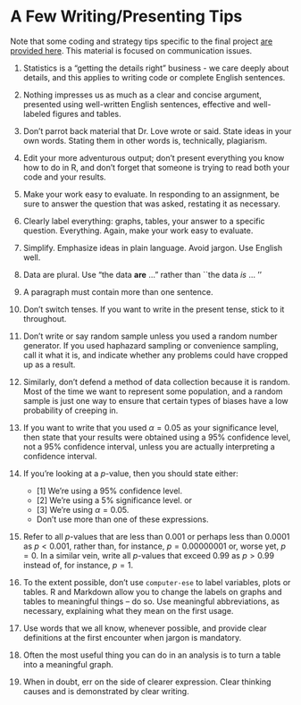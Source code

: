 # A Few Writing/Presenting Tips

Note that some coding and strategy tips specific to the final project [are provided here](https://github.com/THOMASELOVE/500-2018/blob/master/projects/tips.md). This material is focused on communication issues.

1. Statistics is a "getting the details right" business - we care deeply about details, and this applies to writing code or complete English sentences.

2. Nothing impresses us as much as a clear and concise argument, presented using well-written English sentences, effective and well-labeled figures and tables.

3. Don't parrot back material that Dr. Love wrote or said. State ideas in your own words. Stating them in other words is, technically, plagiarism.

4. Edit your more adventurous output;  don't present everything you know how to do in R, and don't forget that someone is trying to read both your code and your results.

5. Make your work easy to evaluate. In responding to an assignment, be sure to answer the question that was asked, restating it as necessary. 

6. Clearly label everything: graphs, tables, your answer to a specific question. Everything. Again, make your work easy to evaluate. 

7. Simplify. Emphasize ideas in plain language. Avoid jargon. Use English well.

8. Data are plural. Use "the data **are** ..." rather than ``the data *is* ... ''

9. A paragraph must contain more than one sentence.  

10. Don't switch tenses. If you want to write in the present tense, stick to it throughout.

11. Don't write or say random sample unless you used a random number generator.  If you used haphazard sampling or convenience sampling, call it what it is, and indicate whether any problems could have cropped up as a result. 

12. Similarly, don't defend a method of data collection because it is random. Most of the time we want to represent some population, and a random sample is just one way to ensure that certain types of biases have a low probability of creeping in.

13. If you want to write that you used $\alpha = 0.05$ as your significance level, then state that your results were obtained using a 95% confidence level, not a 95% confidence interval, unless you are actually interpreting a confidence interval.  

14. If you're looking at a *p*-value, then you should state either: 
    + [1] We're using a 95% confidence level.  
    + [2] We're using a 5% significance level. or 
    + [3] We're using $\alpha = 0.05$.  
    + Don't use more than one of these expressions.
    
15. Refer to all *p*-values that are less than 0.001 or perhaps less than 0.0001 as $p < 0.001$, rather than, for instance, $p = 0.00000001$ or, worse yet, $p = 0$. In a similar vein, write all $p$-values that exceed 0.99 as $p > 0.99$ instead of, for instance, $p  = 1$. 

16. To the extent possible, don't use `computer-ese` to label variables, plots or tables.  R and Markdown allow you to change the labels on graphs and tables to meaningful things -- do so.  Use meaningful abbreviations, as necessary, explaining what they mean on the first usage.

17. Use words that we all know, whenever possible, and provide clear definitions at the first encounter when jargon is mandatory.

18. Often the most useful thing you can do in an analysis is to turn a table into a meaningful graph.

19. When in doubt, err on the side of clearer expression. Clear thinking causes and is demonstrated by clear writing.
